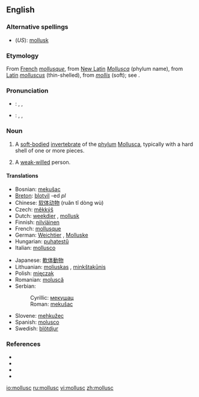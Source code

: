 ==English==

===Alternative spellings===
*(''US''): [[mollusk]]

===Etymology===
From [[French]] ''[[mollusque]]'', from [[New Latin]] ''[[Mollusca]]'' (phylum name), from [[Latin]] ''[[molluscus]]'' (thin-shelled), from ''[[mollis]]'' (soft); see {{pie|mel-}}.

===Pronunciation===
*{{italbrac|[[RP]]}}: {{enPR|mŏl'əsk}}, {{IPA|/ˈmɒləsk/}}, {{SAMPA|/"mQl@sk/}}
*{{italbrac|US}}: {{enPR|mäl'əsk}}, {{IPA|/ˈmɑːləsk/}}, {{SAMPA|/"mA:l@sk/}}

===Noun===
{{en-noun}}

# A [[soft-bodied]] [[invertebrate]] of the [[phylum]] [[Mollusca]], typically with a hard shell of one or more pieces.
# {{figuratively}} A [[weak-willed]] person.

====Translations====
{{trans-top|soft-bodied invertebrate of phylum Mollusca}}
*Bosnian: [[mekušac#Bosnian|mekušac]] {{m}}
*[[Breton]]: [[blotvil]] {{m}} -ed ''pl''
*Chinese: [[软体动物]] (ruǎn tǐ dòng wù)
*Czech: [[měkkýš]] {{m}}
*Dutch: [[weekdier]] {{n}}, [[mollusk]]
*Finnish: [[nilviäinen]]
*French: [[mollusque]]
*German: [[Weichtier]] {{n}}, [[Molluske]] {{f}}
*Hungarian: [[puhatestű]]
*Italian: [[mollusco]] {{m}}
{{trans-mid}}
*Japanese: [[軟体動物]]
*Lithuanian: [[moliuskas]] {{m}}, [[minkštakūnis]] {{m}}
*Polish: [[mięczak]] {{m}}
*Romanian: [[moluscă]] {{f}}
*Serbian:
*:Cyrillic: [[мекушац#Serbian|мекушац]] {{m}}
*:Roman: [[mekušac#Serbian|mekušac]] {{m}}
*Slovene: [[mehkužec]] {{m}}
*Spanish: [[molusco]] {{m}}
*Swedish: [[blötdjur]] {{n}}
{{trans-bottom}}

===References===
{{pedialite|Mollusca}}
* {{R:American Heritage 2000|mollusc}}
* {{R:Dictionary.com|mollusc}}
* {{R:CancerWEB|mollusc}}
* {{R:WordNet 2003|mollusc}}

[[io:mollusc]]
[[ru:mollusc]]
[[vi:mollusc]]
[[zh:mollusc]]